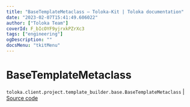 ```yaml
---
title: "BaseTemplateMetaclass — Toloka-Kit | Toloka documentation"
date: "2023-02-07T15:41:49.606022"
author: ["Toloka Team"]
coverId: F_bIcOYF9yjrxkPZrXc3
tags: ["engineering"]
ogDescription: ""
docsMenu: "tkitMenu"
---
```


# BaseTemplateMetaclass
`toloka.client.project.template_builder.base.BaseTemplateMetaclass` | [Source code](https://github.com/Toloka/toloka-kit/blob/v1.1.3/src/client/project/template_builder/base.py#L112)
